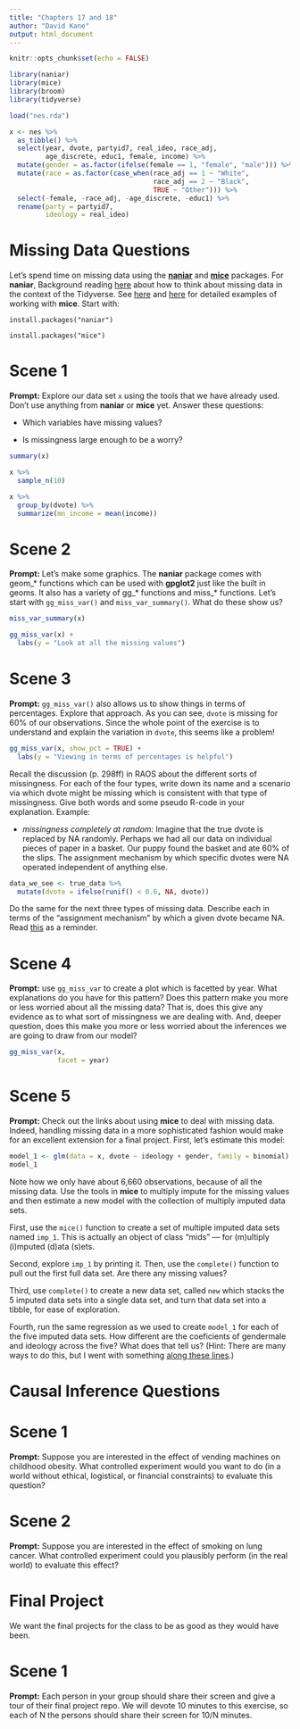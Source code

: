 ```yaml
---
title: "Chapters 17 and 18"
author: "David Kane"
output: html_document
---
```


```r
knitr::opts_chunk$set(echo = FALSE)

library(naniar)
library(mice)
library(broom)
library(tidyverse)

load("nes.rda")

x <- nes %>% 
  as_tibble() %>% 
  select(year, dvote, partyid7, real_ideo, race_adj, 
         age_discrete, educ1, female, income) %>% 
  mutate(gender = as.factor(ifelse(female == 1, "female", "male"))) %>% 
  mutate(race = as.factor(case_when(race_adj == 1 ~ "White",
                                    race_adj == 2 ~ "Black",
                                    TRUE ~ "Other"))) %>% 
  select(-female, -race_adj, -age_discrete, -educ1) %>% 
  rename(party = partyid7,
         ideology = real_ideo)


```



# **Missing Data Questions**

Let's spend time on missing data using the [**naniar**](https://naniar.njtierney.com/) and [**mice**]() packages. For **naniar**, Background reading [here](https://arxiv.org/pdf/1809.02264.pdf) about how to think about missing data in the context of the Tidyverse. See [here](https://uvastatlab.github.io/2019/05/01/getting-started-with-multiple-imputation-in-r/) and [here](https://thomasleeper.com/Rcourse/Tutorials/mi.html) for detailed examples of working with **mice**. Start with:

`install.packages("naniar")`

`install.packages("mice")`


# Scene 1

**Prompt:** Explore our data set `x` using the tools that we have already used. Don't use anything from **naniar** or **mice** yet. Answer these questions:

* Which variables have missing values?

* Is missingness large enough to be a worry?

```r
summary(x)

x %>% 
  sample_n(10)

x %>% 
  group_by(dvote) %>% 
  summarize(mn_income = mean(income))

```


# Scene 2

**Prompt:** Let's make some graphics. The **naniar** package comes with geom_* functions which can be used with **gpglot2** just like the built in geoms. It also has a variety of gg_* functions and miss_* functions. Let's start with `gg_miss_var()` and  `miss_var_summary()`. What do these show us?


```r
miss_var_summary(x)

gg_miss_var(x) + 
  labs(y = "Look at all the missing values")
```



# Scene 3

**Prompt:** `gg_miss_var()` also allows us to show things in terms of percentages. Explore that approach. As you can see, `dvote` is missing for 60% of our observations. Since the whole point of the exercise is to understand and explain the variation in `dvote`, this seems like a problem! 

```r
gg_miss_var(x, show_pct = TRUE) +
  labs(y = "Viewing in terms of percentages is helpful")
```

Recall the discussion (p. 298ff) in RAOS about the different sorts of missingness. For each of the four types, write down its name and a scenario via which dvote might be missing which is consistent with that type of missingness. Give both words and some pseudo R-code in your explanation. Example:

* *missingness completely at random:* Imagine that the true dvote is replaced by NA randomly. Perhaps we had all our data on individual pieces of paper in a basket. Our puppy found the basket and ate 60% of the slips. The assignment mechanism by which specific dvotes were NA operated independent of anything else.

```r
data_we_see <- true_data %>% 
  mutate(dvote = ifelse(runif() < 0.6, NA, dvote))
```

Do the same for the next three types of missing data. Describe each in terms of the "assignment mechanism" by which a given dvote became NA. Read [this](https://davidkane9.github.io/PPBDS/A-rubin-causal-model.html#the-assignment-mechanism) as a reminder.


# Scene 4

**Prompt:** use `gg_miss_var` to create a plot which is facetted by year. What explanations do you have for this pattern? Does this pattern make you more or less worried about all the missing data? That is, does this give any evidence as to what sort of missingness we are dealing with. And, deeper question, does this make you more or less worried about the inferences we are going to draw from our model?

```r
gg_miss_var(x,
            facet = year)
```



# Scene 5

**Prompt:** Check out the links about using **mice** to deal with missing data. Indeed, handling missing data in a more sophisticated fashion would make for an excellent extension for a final project. First, let's estimate this model:


```r
model_1 <- glm(data = x, dvote ~ ideology + gender, family = binomial)
model_1
```

Note how we only have about 6,660 observations, because of all the missing data. Use the tools in **mice** to multiply impute for the missing values and then estimate a new model with the collection of multiply imputed data sets. 

First, use the `mice()` function to create a set of multiple imputed data sets named `imp_1`. This is actually an object of class "mids" --- for (m)ultiply (i)mputed (d)ata (s)ets.

Second, explore `imp_1` by printing it. Then, use the `complete()` function to pull out the first full data set. Are there any missing values?

Third, use `complete()` to create a new data set, called `new` which stacks the 5 imputed data sets into a single data set, and turn that data set into a tibble, for ease of exploration.

Fourth, run the same regression as we used to create `model_1` for each of the five imputed data sets. How different are the coeficients of gendermale and ideology across the five? What does that tell us? (Hint: There are many ways to do this, but I went with something [along these lines](https://davidkane9.github.io/PPBDS/13-classification.html#fitting-many-models-using-map-1).)


# **Causal Inference Questions**

# Scene 1

**Prompt:** Suppose you are interested in the effect of vending machines on childhood obesity. What controlled experiment would you want to do (in a world without ethical, logistical, or financial constraints) to evaluate this question?


# Scene 2

**Prompt:** Suppose you are interested in the effect of smoking on lung cancer. What controlled experiment could you plausibly perform (in the real world) to evaluate this effect?


# **Final Project**

We want the final projects for the class to be as good as they would have been.

# Scene 1

**Prompt:** Each person in your group should share their screen and give a tour of their final project repo. We will devote 10 minutes to this exercise, so each of N the persons should share their screen for 10/N minutes.



